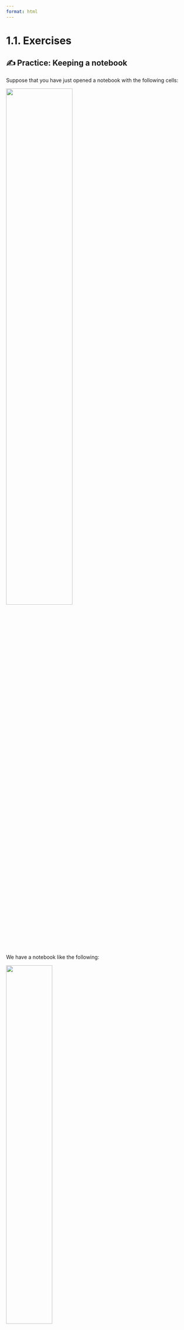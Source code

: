 ```yaml
---
format: html
---
```


<script src='../../src/quiz.js'></script>

# 1.1. Exercises

## ✍️ Practice: Keeping a notebook

Suppose that you have just opened a notebook with the following cells:

![](../../static/module7/mcq.png){width="60%" fig-alt="404 image"}

<div id='mcq1'></div>
<script>
    generateQuiz(
        'mcq1',
        'Question 1',
        'What happens if you hit <code>Shift + Tab</code> while your cursor is in the shown position?',
        {
        'A pop-up will appear to show the <code>pd.read_csv()</code>’s documentation': 'This is what’s expected to happen, but it won’t. Remember that, you’ve just opened your notebook...',
        'Nothing will appear': 'Since the first cell is not executed yet, the notebook’s kernel doesn’t know anything about those functions. The missing counter on the left indicates that a cell is not executed, but watch out, you might open up a notebook that has a numbered cell from a previous execution which might make you think that you have executed it in this session yourself.',
        'You’ll get an error message': 'No error error message will appear as a result of pressing <code>Shift + Tab</code>.',
        'JupyterLab’s contextual help window will be opened': 'The <code>Shift + Tab</code> shortcut is not set for opening the contextual help window.',
        },
        'Nothing will appear',
    );
</script>

<div id='mcq2'></div>
<script>
    generateQuiz(
        'mcq2',
        'True or False',
        'A notebook’s console uses the same kernel as the notebook itself.',
        {
        'True': '',
        'False': 'Even though you can launch an independent console in JupyterLab too, the console opened for a particular notebook is connected to the same kernel as the notebook.',
        },
        'True',
    );
</script>

We have a notebook like the following:

![](../../static/module7/mcq2.png){width="50%" fig-alt="404 image"}

<div id='mcq3'></div>
<script>
    generateQuiz(
        'mcq3',
        'Question 3',
        'What do you think the output will be if we run the last cell?',
        {
        '27': 'Note the order in which the cells have been executed. This would have been the output if only the second cell was already run.',
        '9': 'Note the order in which the cells have been executed. This would have been the output if the second and third cell were already run.',
        '60': '',
        'An error message': 'Note that some cells have already been executed. An error message would have resulted from running the last cell only if the kernel didn’t know about the variable <code>num</code>.',
        },
        '60',
    );
</script>
